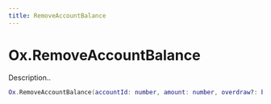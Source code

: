 ```yaml
---
title: RemoveAccountBalance
---
```


# Ox.RemoveAccountBalance

Description..

```lua
Ox.RemoveAccountBalance(accountId: number, amount: number, overdraw?: boolean, message?: string): Promise<boolean>
```
